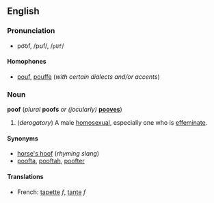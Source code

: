 ==English==
===Pronunciation===
*po͝of, /pʊf/, /<tt>pUf</tt>/
====Homophones====
*[[pouf]], [[pouffe]] (''with certain dialects and/or accents'')

===Noun===
'''poof''' (''plural'' '''poofs''' ''or (jocularly)'' '''[[pooves]]''')

#(''derogatory'') A male [[homosexual]], especially one who is [[effeminate]].

====Synonyms====
*[[horse's hoof]] (''rhyming slang'')
*[[poofta]], [[pooftah]], [[poofter]]

====Translations====
*French: [[tapette]] ''f'', [[tante]] ''f''

<!--Note: the word for a stuffed seat is spelled "pouf" or "pouffe"-->